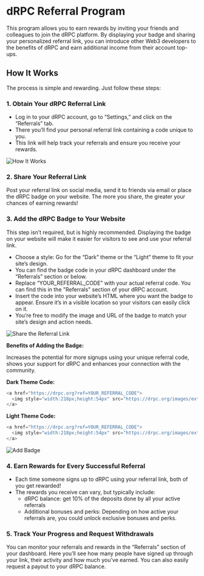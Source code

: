 # dRPC Referral Program

This program allows you to earn rewards by inviting your friends and colleagues to join the dRPC platform. By displaying your badge and sharing your personalized referral link, you can introduce other Web3 developers to the benefits of dRPC and earn additional income from their account top-ups.

## How It Works

The process is simple and rewarding. Just follow these steps:

### 1. Obtain Your dRPC Referral Link
- Log in to your dRPC account, go to “Settings,” and click on the “Referrals” tab.
- There you’ll find your personal referral link containing a code unique to you.
- This link will help track your referrals and ensure you receive your rewards.

![How It Works](./drpc-referral-program-how-it-works.png)

### 2. Share Your Referral Link
Post your referral link on social media, send it to friends via email or place the dRPC badge on your website. The more you share, the greater your chances of earning rewards!

### 3. Add the dRPC Badge to Your Website
This step isn’t required, but is highly recommended. Displaying the badge on your website will make it easier for visitors to see and use your referral link.
- Choose a style: Go for the “Dark” theme or the “Light” theme to fit your site’s design.
- You can find the badge code in your dRPC dashboard under the “Referrals” section or below.
- Replace “YOUR_REFERRAL_CODE” with your actual referral code. You can find this in the "Referrals" section of your dRPC account.
- Insert the code into your website’s HTML where you want the badge to appear. Ensure it’s in a visible location so your visitors can easily click on it.
- You’re free to modify the image and URL of the badge to match your site’s design and action needs.

![Share the Referral Link](./drpc-referral-program-share-link-2048x1040.png)

**Benefits of Adding the Badge:**

Increases the potential for more signups using your unique referral code, shows your support for dRPC and enhances your connection with the community.

**Dark Theme Code:**

```ts copy
<a href="https://drpc.org?ref=YOUR_REFERRAL_CODE">
  <img style="width:218px;height:54px" src="https://drpc.org/images/external/powered-by-drpc-dark.svg" alt="Powered by DRPC" />
</a>
```
**Light Theme Code:**

```ts copy
<a href="https://drpc.org?ref=YOUR_REFERRAL_CODE">
  <img style="width:218px;height:54px" src="https://drpc.org/images/external/powered-by-drpc-light.svg" alt="Powered by DRPC" />
</a>
```

![Add Badge](./drpc-referral-program-add-badge-2048x1103.png)

### 4. Earn Rewards for Every Successful Referral
- Each time someone signs up to dRPC using your referral link, both of you get rewarded!
- The rewards you receive can vary, but typically include:
    - dRPC balance: get 10% of the deposits done by all your active referrals
    - Additional bonuses and perks: Depending on how active your referrals are, you could unlock exclusive bonuses and perks.
### 5. Track Your Progress and Request Withdrawals
You can monitor your referrals and rewards in the “Referrals” section of your dashboard. Here you’ll see how many people have signed up through your link, their activity and how much you’ve earned. You can also easily request a payout to your dRPC balance.
